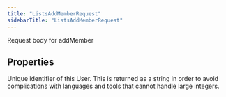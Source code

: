 ```yaml
---
title: "ListsAddMemberRequest"
sidebarTitle: "ListsAddMemberRequest"
---
```


Request body for addMember

## Properties

<ResponseField name="userId" type="string">
Unique identifier of this User. This is returned as a string in order to avoid complications with languages and tools that cannot handle large integers.
</ResponseField>



